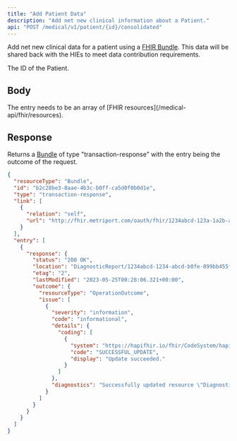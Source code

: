 ```yaml
---
title: "Add Patient Data"
description: "Add net new clinical information about a Patient."
api: "POST /medical/v1/patient/{id}/consolidated"
---
```


Add net new clinical data for a patient using a [FHIR Bundle](https://www.hl7.org/fhir/R4/bundle.html). This data will be shared back
with the HIEs to meet data contribution requirements.

<ParamField path="id" type="string" required>
  The ID of the Patient.
</ParamField>

## Body

<ParamField body="entry" type="array" required>
  The entry needs to be an array of [FHIR resources](/medical-api/fhir/resources).
</ParamField>

## Response

Returns a [Bundle](/medical-api/fhir/resources/bundle) of type "transaction-response" with the entry being the outcome of the request.

```json
{
  "resourceType": "Bundle",
  "id": "b2c28be3-8aae-4b3c-b0ff-ca5d0f0b0d1e",
  "type": "transaction-response",
  "link": [
    {
      "relation": "self",
      "url": "http://fhir.metriport.com/oauth/fhir/1234abcd-123a-1a2b-a3b2-bd9cd75a0717/21fa432e-723b-4a1d-a3b2-bd9cd75a0717"
    }
  ],
  "entry": [
    {
      "response": {
        "status": "200 OK",
        "location": "DiagnosticReport/1234abcd-1234-abcd-b0fe-899bb455f0f0/_history/2",
        "etag": "2",
        "lastModified": "2023-05-25T00:28:06.321+00:00",
        "outcome": {
          "resourceType": "OperationOutcome",
          "issue": [
            {
              "severity": "information",
              "code": "informational",
              "details": {
                "coding": [
                  {
                    "system": "https://hapifhir.io/fhir/CodeSystem/hapi-fhir-storage-response-code",
                    "code": "SUCCESSFUL_UPDATE",
                    "display": "Update succeeded."
                  }
                ]
              },
              "diagnostics": "Successfully updated resource \"DiagnosticReport/1234abcd-1234-abcd-b0fe-899bb455f0f0/_history/2\"."
            }
          ]
        }
      }
    }
  ]
}
```
